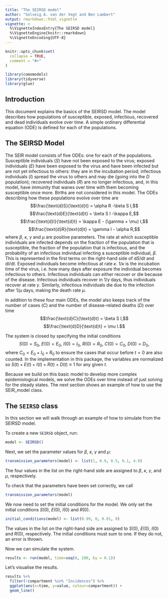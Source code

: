 ```yaml
---
title: "The SEIRSD model"
author: "Solveig A. van der Vegt and Ben Lambert"
output: rmarkdown::html_vignette
vignette: >
  %\VignetteIndexEntry{The SEIRSD model}
  %\VignetteEngine{knitr::rmarkdown}
  %\VignetteEncoding{UTF-8}
---
```


```r
knitr::opts_chunk$set(
  collapse = TRUE,
  comment = "#>"
)
```

```r
library(comomodels)
library(tidyverse)
library(glue)
```

## Introduction
This document explains the basics of the SEIRSD model. The model describes
how populations of susceptible, exposed, infectious, recovered and dead
individuals evolve over time. A simple
ordinary differential equation (ODE) is defined for each of the populations.

## The SEIRSD Model
The SEIR model consists of five ODEs: one for each of the populations. Susceptible
individuals ($S$) have not been exposed to the virus; exposed individuals ($E$) have been
exposed to the virus and have been infected but are not yet infectious to others: they are 
in the incubation period; infectious individuals ($I$) spread the virus to 
others and may die (going into the $D$ population); recovered individuals ($R$) are no longer infectious, and, in this model, have immunity that wanes over time with them becoming susceptible once more. Births are not considered in this model.
The ODEs describing how these populations evolve over time are
$$\frac{\text{d}S}{\text{d}t} = \alpha R -\beta S I,$$
$$\frac{\text{d}E}{\text{d}t} = \beta S I -\kappa E,$$
$$\frac{\text{d}I}{\text{d}t} = \kappa E - (\gamma + \mu) I,$$
$$\frac{\text{d}R}{\text{d}t} = \gamma I - \alpha R,$$
where $\beta$, $\kappa$, $\gamma$ and $\mu$ are positive parameters.
The rate at which susceptible individuals are infected depends on the fraction
of the population that is susceptible, the fraction of the population that is
infectious, and the probability of an infectious individual infecting a 
susceptible individual, $\beta$. This is represented in the
first terms on the right-hand side of $\text{d}S/ \text{d}t$ and $\text{d}I/ \text{d}t$.
Exposed individuals become infectious at rate $\kappa$. $1/ \kappa$ is
the incubation time of the virus, i.e. how many days after exposure the individual
becomes infectious to others. Infectious individuals can either recover or die
because of the disease. Infectious individuals recover in $1/ \gamma$
days, thus individuals recover at rate $\gamma$. Similarly, infectious
individuals die due to the infection after $1/ \mu$ days, making the death rate $\mu$.

In addition to these four main ODEs, the model also keeps track of the number 
of cases ($C$) and the number of disease-related deaths ($D$) over time
$$\frac{\text{d}C}{\text{d}t} = \beta S I,$$
$$\frac{\text{d}D}{\text{d}t} = \mu I.$$

The system is closed by specifying the initial conditions
$$S(0) = S_0,\ E(0) = E_0,\ I(0) = I_0,\ R(0) = R_0,\ C(0) = C_0,\ D(0) = D_0,$$
where $C_0 = E_0 + I_0 + R_0$ to ensure the cases that occur before $t=0$ are
also counted.
In the implementation in this package, the variables are normalized so 
$S(t) + E(t) + I(t) + R(t) + D(t) \equiv 1$ for any given $t$.

Because we build on this basic model to develop more complex epidemiological models,
we solve the ODEs over time instead of just solving for the steady states. The
next section shows an example of how to use the SEIR_model class.

## The `SEIRSD` class
In this section we will walk through an example of how to simulate from the SEIRSD model.

To create a new `SEIRSD` object, run:
```r
model <- SEIRSD()
```

Next, we set the parameter values for $\beta$, $\kappa$, $\gamma$ and $\mu$:
```r
transmission_parameters(model) <- list(1, 0.9, 0.5, 0.1, 4.0)
```

The four values in the list on the right-hand side are assigned to $\beta$,
$\kappa$, $\gamma$, and $\mu$, respectively.

To check that the parameters have been set correctly, we call
```r
transmission_parameters(model)
```

We now need to set the initial conditions for the model. We only set the initial
conditions $S(0)$, $E(0)$, $I(0)$ and $R(0)$.
```r
initial_conditions(model) <- list(0.99, 0, 0.01, 0)
```

The values in the list on the right-hand side are assigned to $S(0)$, $E(0)$, $I(0)$ and $R(0)$,
respectively. The initial conditions must sum to one. If they do not, an error is thrown.

Now we can simulate the system.
```r
results <- run(model, time=seq(0, 200, by = 0.1))
```

Let's visualise the results.
```r
results %>% 
  filter(!compartment %in% "Incidences") %>% 
  ggplot(aes(x=time, y=value, colour=compartment)) +
  geom_line()
```

